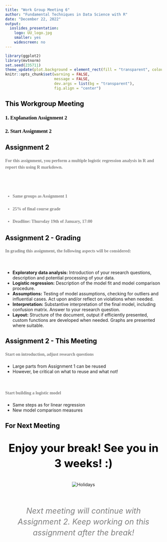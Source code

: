```yaml
---
title: "Work Group Meeting 6"
author: "Fundamental Techniques in Data Science with R"
date: "December 22, 2022"
output:
  ioslides_presentation:
    logo: UU_logo.jpg
    smaller: yes
    widescreen: no
---
```


<style>
h2{
  color: black;
}

h3{
  color: black;
  font-family: "Rockwell";
  text-align: left;
}

h4{
  color: grey;
  font-family: "Rockwell";
  text-align: left;
  line-height: 1.5;
}

.forceBreak { -webkit-column-break-after: always; break-after: column; }

#centertext{
color: black;
text-align: center;
font-size: 35px;
line-height: 1.4;
}

#subtext
{
color: grey;
text-align: center;
font-size: 25px;
line-height: 1.4;
}

</style>

```r
library(ggplot2)
library(mvtnorm)
set.seed(235711)
theme_update(plot.background = element_rect(fill = "transparent", colour = NA))
knitr::opts_chunk$set(warning = FALSE, 
                      message = FALSE, 
                      dev.args = list(bg = "transparent"), 
                      fig.align = "center")
```


## This Workgroup Meeting

<h3>1\. Explanation Assignment 2 </h3>
<h3>2\. Start Assignment 2 </h3>

## Assignment 2

<h4>For this assignment, you perform a multiple logistic regression analysis in R and report this using R markdown. </h4>

<br><br>
<h4> - Same groups as Assignment 1</h4>
<h4> - 25% of final course grade </h4>
<h4> - <b>Deadline: Thursday 19th of January, 17:00 </b></h4>

## Assignment 2 - Grading

<h4> In grading this assignment, the following aspects will be considered: </h4><br>

-	<b>Exploratory data analysis:</b> Introduction of your research questions, description and potential processing of your data.
-	<b>Logistic regression:</b> Description of the model fit and model comparison procedure.
-	<b>Assumptions:</b> Testing of model assumptions, checking for outliers and influential cases. Act upon and/or reflect on violations when needed.
-	<b>Interpretation:</b> Substantive interpretation of the final model, including confusion matrix. Answer to your research question.
-	<b>Layout:</b> Structure of the document, output if efficiently presented, custom functions are developed when needed. Graphs are presented where suitable. 

## Assignment 2 - This Meeting

<h4> Start on introduction, adjust research questions </h4>

- Large parts from Assignment 1 can be reused
- However, be critical on what to reuse and what not!

<br>

<h4> Start building a logistic model </h4>

- Same steps as for linear regression
- New model comparison measures

## For Next Meeting

<p id = "centertext"><b> Enjoy your break! See you in 3 weeks! :) </b></p>

<center>
<img src="holidays.jpg" alt="Holidays" align = center></img>
</center>

<br><br>
<p id = "subtext"><em> Next meeting will continue with Assignment 2. Keep working on this assignment after the break!</em></p>

